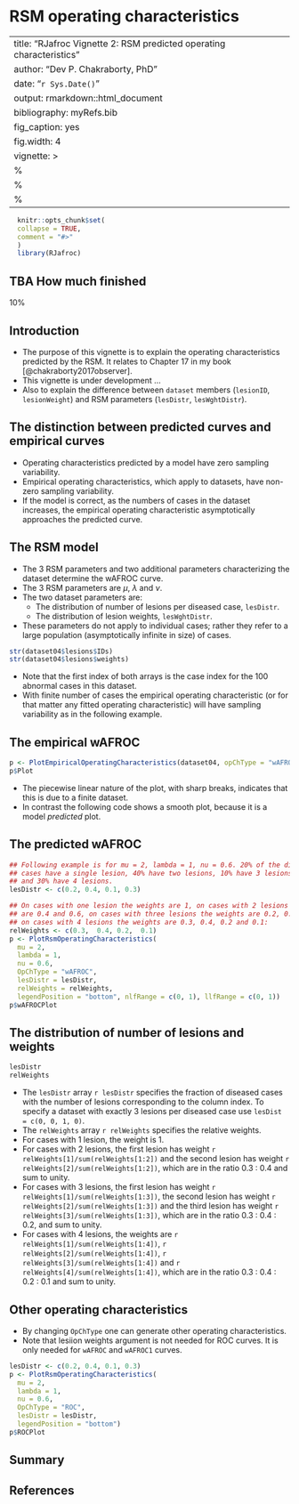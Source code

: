 # RSM operating characteristics {#rsm-operating-characteristics}

---
title: "RJafroc Vignette 2: RSM predicted operating characteristics"
author: "Dev P. Chakraborty, PhD"
date: "`r Sys.Date()`"
output: rmarkdown::html_document
bibliography: myRefs.bib
fig_caption: yes
fig.width: 4
vignette: >
  %\VignetteIndexEntry{RSM operating characteristics}
  %\VignetteEngine{knitr::rmarkdown}
  %\VignetteEncoding{UTF-8}
---
  
```r
  knitr::opts_chunk$set(
  collapse = TRUE,
  comment = "#>"
  )
  library(RJafroc)
```

## TBA How much finished {#rsm-operating-characteristics-how-much-finished}
10%



## Introduction
* The purpose of this vignette is to explain the operating characteristics predicted by the RSM. It relates to Chapter 17 in my book [@chakraborty2017observer]. 
* This vignette is under development ...
* Also to explain the difference between `dataset` members (`lesionID`, `lesionWeight`) and RSM parameters (`lesDistr`,  `lesWghtDistr`). 

## The distinction between predicted curves and empirical curves
* Operating characteristics predicted by a model have zero sampling variability.  
* Empirical operating characteristics, which apply to datasets, have non-zero sampling variability. 
* If the model is correct, as the numbers of cases in the dataset increases, the empirical operating characteristic asymptotically approaches the predicted curve. 

## The RSM model
* The 3 RSM parameters and two additional parameters characterizing the dataset determine the wAFROC curve.
* The 3 RSM parameters are $\mu$, $\lambda$ and $\nu$. 
* The two dataset parameters are:
    + The distribution of number of lesions per diseased case, `lesDistr`.
    + The distribution of lesion weights, `lesWghtDistr`.
* These parameters do not apply to individual cases; rather they refer to a large population (asymptotically infinite in size) of cases. 

```r
str(dataset04$lesions$IDs)
str(dataset04$lesions$weights)
```

* Note that the first index of both arrays is the case index for the 100 abnormal cases in this dataset. 
* With finite number of cases the empirical operating characteristic (or for that matter any fitted operating characteristic) will have sampling variability as in the following example.

## The empirical wAFROC

```r
p <- PlotEmpiricalOperatingCharacteristics(dataset04, opChType = "wAFROC")
p$Plot
```

* The piecewise linear nature of the plot, with sharp breaks, indicates that this is due to a finite dataset.
* In contrast the following code shows a smooth plot, because it is a model *predicted* plot.

## The predicted wAFROC

```r
## Following example is for mu = 2, lambda = 1, nu = 0.6. 20% of the diseased 
## cases have a single lesion, 40% have two lesions, 10% have 3 lesions, 
## and 30% have 4 lesions.  
lesDistr <- c(0.2, 0.4, 0.1, 0.3)

## On cases with one lesion the weights are 1, on cases with 2 lesions the weights
## are 0.4 and 0.6, on cases with three lesions the weights are 0.2, 0.3 and 0.5, and
## on cases with 4 lesions the weights are 0.3, 0.4, 0.2 and 0.1: 
relWeights <- c(0.3,  0.4, 0.2,  0.1)
p <- PlotRsmOperatingCharacteristics(
  mu = 2, 
  lambda = 1, 
  nu = 0.6, 
  OpChType = "wAFROC", 
  lesDistr = lesDistr, 
  relWeights = relWeights, 
  legendPosition = "bottom", nlfRange = c(0, 1), llfRange = c(0, 1))
p$wAFROCPlot
```

## The distribution of number of lesions and weights 


```r
lesDistr
relWeights
```

* The `lesDistr` array `r lesDistr` specifies the fraction of diseased cases with the number of lesions corresponding to the column index. To specify a dataset with exactly 3 lesions per diseased case use `lesDist = c(0, 0, 1, 0)`.
* The `relWeights` array `r relWeights` specifies the relative weights. 
* For cases with 1 lesion, the weight is 1. 
* For cases with 2 lesions, the first lesion has weight `r relWeights[1]/sum(relWeights[1:2])` and the second lesion has weight `r relWeights[2]/sum(relWeights[1:2])`, which are in the ratio 0.3 : 0.4 and sum to unity.
* For cases with 3 lesions, the first lesion has weight `r relWeights[1]/sum(relWeights[1:3])`, the second lesion has weight `r relWeights[2]/sum(relWeights[1:3])` and the third lesion has weight `r relWeights[3]/sum(relWeights[1:3])`, which are in the ratio 0.3 : 0.4 : 0.2, and sum to unity. 
* For cases with 4 lesions, the weights are `r relWeights[1]/sum(relWeights[1:4])`, `r relWeights[2]/sum(relWeights[1:4])`, `r relWeights[3]/sum(relWeights[1:4])` and `r relWeights[4]/sum(relWeights[1:4])`, which are  in the ratio 0.3 : 0.4 : 0.2 : 0.1 and sum to unity.


## Other operating characteristics
* By changing `OpChType` one can generate other operating characteristics.
* Note that lesiion weights argument is not needed for ROC curves. It is only needed for `wAFROC` and `wAFROC1` curves.

```r
lesDistr <- c(0.2, 0.4, 0.1, 0.3)
p <- PlotRsmOperatingCharacteristics(
  mu = 2, 
  lambda = 1, 
  nu = 0.6, 
  OpChType = "ROC",
  lesDistr = lesDistr,  
  legendPosition = "bottom")
p$ROCPlot
```


## Summary  



## References  
